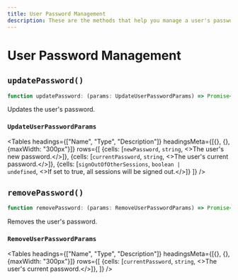 ```yaml
---
title: User Password Management
description: These are the methods that help you manage a user's password.
---
```



# User Password Management

## `updatePassword()`

```typescript
function updatePassword: (params: UpdateUserPasswordParams) => Promise<User>;
```

Updates the user's password.

### `UpdateUserPasswordParams`


<Tables
  headings={["Name", "Type", "Description"]}
  headingsMeta={[{}, {}, {maxWidth: "300px"}]}
  rows={[
{cells: [<code>newPassword</code>, <code>string</code>, <>The user's new password.</>]},
{cells: [<code>currentPassword</code>, <code>string</code>, <>The user's current password.</>]},
{cells: [<code>signOutOfOtherSessions</code>, <code>boolean | undefined</code>, <>If set to true, all sessions will be signed out.</>]}
 ]}
  />

## `removePassword()`

```typescript
function removePassword: (params: RemoveUserPasswordParams) => Promise<User>;
```

Removes the user's password.

### `RemoveUserPasswordParams`


<Tables
  headings={["Name", "Type", "Description"]}
  headingsMeta={[{}, {}, {maxWidth: "300px"}]}
  rows={[
{cells: [<code>currentPassword</code>, <code>string</code>, <>The user's current password.</>]},
 ]}
  />

